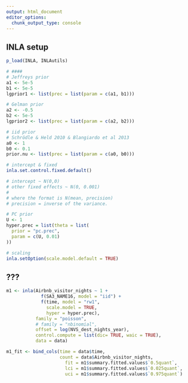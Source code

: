 ```yaml
---
output: html_document
editor_options: 
  chunk_output_type: console
---
```

## INLA setup

```r
p_load(INLA, INLAutils)

# ####
# Jeffreys prior 
a1 <- 5e-5
b1 <- 5e-5
lgprior1 <- list(prec = list(param = c(a1, b1)))

# Gelman prior
a2 <- -0.5
b2 <- 5e-5
lgprior2 <- list(prec = list(param = c(a2, b2)))

# iid prior 
# Schrödle & Held 2010 & Blangiardo et al 2013
a0 <- 1
b0 <- 0.1
prior.nu <- list(prec = list(param = c(a0, b0)))

# intercept & fixed
inla.set.control.fixed.default() 

# intercept ~ N(0,0) 
# other fixed effects ~ N(0, 0.001) 
# 
# where the format is N(mean, precision) 
# precision = inverse of the variance. 

# PC prior
U <- 1
hyper.prec = list(theta = list(
  prior = "pc.prec",
  param = c(U, 0.01)
))

# scaling 
inla.setOption(scale.model.default = TRUE)

```

## ???

```r
m1 <- inla(Airbnb_visitor_nights ~ 1 +
             f(SA3_NAME16, model = "iid") +
             f(time, model = "rw1", 
               scale.model = TRUE, 
               hyper = hyper.prec), 
           family = "poisson", 
           # family = "nbinomial", 
           offset = log(NVS_dest_nights_year),
           control.compute = list(dic= TRUE, waic = TRUE),  
           data = data)
```

```r
m1_fit <- bind_cols(time = data$time, 
                    count = data$Airbnb_visitor_nights,
                      fit = m1$summary.fitted.values$`0.5quant`,
                      lci = m1$summary.fitted.values$`0.025quant`, 
                      uci = m1$summary.fitted.values$`0.975quant`)

```
